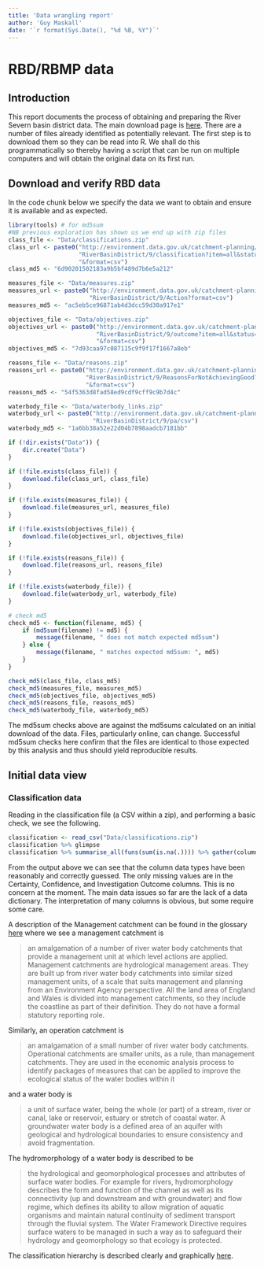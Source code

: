 ```yaml
---
title: 'Data wrangling report'
author: 'Guy Maskall'
date: '`r format(Sys.Date(), "%d %B, %Y")`'
---
```


# RBD/RBMP data

## Introduction

This report documents the process of obtaining and preparing the
River Severn basin district data. The main download page is
[here](http://environment.data.gov.uk/catchment-planning/RiverBasinDistrict/9).
There are a number of files already identified as potentially relevant.
The first step is to download them so they can be read into R. We shall do this
programmatically so thereby having a script that can be run on multiple computers
and will obtain the original data on its first run.

## Download and verify RBD data

In the code chunk below we specify the data we want to obtain and ensure it
is available and as expected.

```r
library(tools) # for md5sum
#NB previous exploration has shown us we end up with zip files
class_file <- "Data/classifications.zip"
class_url <- paste0("http://environment.data.gov.uk/catchment-planning/",
                    "RiverBasinDistrict/9/classification?item=all&status=all",
                    "&format=csv")
class_md5 <- "6d90201502183a9b5bf489d7b6e5a212"

measures_file <- "Data/measures.zip"
measures_url <- paste0("http://environment.data.gov.uk/catchment-planning/",
                       "RiverBasinDistrict/9/Action?format=csv")
measures_md5 <- "ac5eb5ce96871ab4d3dcc59d30a917e1"

objectives_file <- "Data/objectives.zip"
objectives_url <- paste0("http://environment.data.gov.uk/catchment-planning/",
                         "RiverBasinDistrict/9/outcome?item=all&status=all",
                         "&format=csv")
objectives_md5 <- "7d93caa97c087115c9f9f17f1667a8eb"

reasons_file <- "Data/reasons.zip"
reasons_url <- paste0("http://environment.data.gov.uk/catchment-planning/",
                      "RiverBasinDistrict/9/ReasonsForNotAchievingGood?item=all",
                      "&format=csv")
reasons_md5 <- "54f5363d8fad58ed9cdf9cff9c9b7d4c"

waterbody_file <- "Data/waterbody_links.zip"
waterbody_url <- paste0("http://environment.data.gov.uk/catchment-planning/",
                        "RiverBasinDistrict/9/pa/csv")
waterbody_md5 <- "1a6bb38a52e22d04b7898aadcb7181bb"

if (!dir.exists("Data")) {
    dir.create("Data")
}

if (!file.exists(class_file)) {
    download.file(class_url, class_file)
}

if (!file.exists(measures_file)) {
    download.file(measures_url, measures_file)
}

if (!file.exists(objectives_file)) {
    download.file(objectives_url, objectives_file)
}

if (!file.exists(reasons_file)) {
    download.file(reasons_url, reasons_file)
}

if (!file.exists(waterbody_file)) {
    download.file(waterbody_url, waterbody_file)
}

# check md5
check_md5 <- function(filename, md5) {
    if (md5sum(filename) != md5) {
        message(filename, " does not match expected md5sum")
    } else {
        message(filename, " matches expected md5sum: ", md5)
    }
}

check_md5(class_file, class_md5)
check_md5(measures_file, measures_md5)
check_md5(objectives_file, objectives_md5)
check_md5(reasons_file, reasons_md5)
check_md5(waterbody_file, waterbody_md5)
```

The md5sum checks above are against the md5sums calculated on an initial download
of the data. Files, particularly online, can change. Successful md5sum checks
here confirm that the files are identical to those expected by this analysis and
thus should yield reproducible results.

## Initial data view

### Classification data

Reading in the classification file (a CSV within a zip), and performing a basic
check, we see the following.

```r
classification <- read_csv("Data/classifications.zip")
classification %>% glimpse
classification %>% summarise_all(funs(sum(is.na(.)))) %>% gather(column, num_NA)
```

From the output above we can see that the column data types have been reasonably
and correctly guessed. The only missing values are in the Certainty, Confidence,
and Investigation Outcome columns. This is no concern at the moment. The main
data issues so far are the lack of a data dictionary. The interpretation of
many columns is obvious, but some require some care.

A description of the Management catchment can be found in the glossary
[here](http://environment.data.gov.uk/catchment-planning/glossary#m) where
we see a management catchment is

>an amalgamation of a number of river water body catchments that provide
>a management unit at which level actions are applied. Management catchments are
>hydrological management areas. They are built up from river water body
>catchments into similar sized management units, of a scale that suits
>management and planning from an Environment Agency perspective. All the land
>area of England and Wales is divided into management catchments, so they
>include the coastline as part of their definition. They do not have a formal
>statutory reporting role.

Similarly, an operation catchment is

>an amalgamation of a small number of river water body catchments. Operational
>catchments are smaller units, as a rule, than management catchments. They are
>used in the economic analysis process to identify packages of measures that can
>be applied to improve the ecological status of the water bodies within it

and a water body is

>a unit of surface water, being the whole (or part) of a stream, river or canal,
>lake or reservoir, estuary or stretch of coastal water. A groundwater water
>body is a defined area of an aquifer with geological and hydrological
>boundaries to ensure consistency and avoid fragmentation.

The hydromorphology of a water body is described to be

>the hydrological and geomorphological processes and attributes of surface water
>bodies. For example for rivers, hydromorphology describes the form and function
>of the channel as well as its connectivity (up and downstream and with
>groundwater) and flow regime, which defines its ability to allow migration of
>aquatic organisms and maintain natural continuity of sediment transport through
>the fluvial system. The Water Framework Directive requires surface waters to be
>managed in such a way as to safeguard their hydrology and geomorphology so that
>ecology is protected.

The classification hierarchy is described clearly and graphically
[here](http://environment.data.gov.uk/catchment-planning/help#help-classification-hierarchy).


